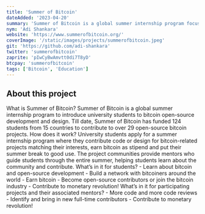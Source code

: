 ```yaml
---
title: 'Summer of Bitcoin'
dateAdded: '2023-04-20'
summary: 'Summer of Bitcoin is a global summer internship program focused on introducing university students to bitcoin open-source development and design. Till date, Summer of Bitcoin has funded 124 students from 15 countries to contribute to over 29 open-source bitcoin projects.'
nym: 'Adi Shankara'
website: 'https://www.summerofbitcoin.org/'
coverImage: '/static/images/projects/summerofbitcoin.jpeg'
git: 'https://github.com/adi-shankara'
twitter: 'summerofbitcoin'
zaprite: 'pIwCyBwAmvtt0di7T8yD'
btcpay: 'summerofbitcoin'
tags: ['Bitcoin', 'Education']
---
```


## About this project

What is Summer of Bitcoin? Summer of Bitcoin is a global summer internship program to introduce university students to bitcoin open-source development and design. Till date, Summer of Bitcoin has funded 124 students from 15 countries to contribute to over 29 open-source bitcoin projects. How does it work? University students apply for a summer internship program where they contribute code or design for bitcoin-related projects matching their interests, earn bitcoin as stipend and put their summer break to good use. The project communities provide mentors who guide students through the entire summer, helping students learn about the community and contribute. What’s in it for students? - Learn about bitcoin and open-source development - Build a network with bitcoiners around the world - Earn bitcoin - Become open-source contributors or join the bitcoin industry - Contribute to monetary revolution! What’s in it for participating projects and their associated mentors? - More code and more code reviews - Identify and bring in new full-time contributors - Contribute to monetary revolution!